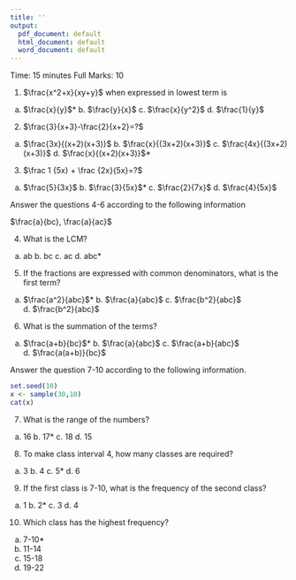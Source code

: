 ---
title: ''
output:
  pdf_document: default
  html_document: default
  word_document: default
---

\begin{center}
\begin{large}
Pabna Cadet College
\end{large}

Fortnightly Examination - 2021

Subject: Mathematics

Class: VII
\end{center}

Time: 15 minutes
\hfill
Full Marks: 10

\textbf{Answer all the questions}

1. $\frac{x^2+x}{xy+y}$  when expressed in lowest term is 

a. $\frac{x}{y}$* b. $\frac{y}{x}$  c. $\frac{x}{y^2}$ d. $\frac{1}{y}$  

2. $\frac{3}{x+3}-\frac{2}{x+2}=?$

a. $\frac{3x}{(x+2)(x+3)}$ b. $\frac{x}{(3x+2)(x+3)}$  c. $\frac{4x}{(3x+2)(x+3)}$  d. $\frac{x}{(x+2)(x+3)}$*

3. $\frac 1 {5x} + \frac {2x}{5x}=?$

a. $\frac{5}{3x}$ b. $\frac{3}{5x}$*  c. $\frac{2}{7x}$  d. $\frac{4}{5x}$

Answer the questions 4-6 according to the following information

$\frac{a}{bc}, \frac{a}{ac}$

4. What is the LCM?

a. ab  b. bc  c. ac  d. abc*

5. If the fractions are expressed with common denominators, what is the first term?

a. $\frac{a^2}{abc}$* b. $\frac{a}{abc}$  c. $\frac{b^2}{abc}$  d. $\frac{b^2}{abc}$

6. What is the summation of the terms?

a. $\frac{a+b}{bc}$* b. $\frac{a}{abc}$ c. $\frac{a+b}{abc}$ d. $\frac{a(a+b)}{bc}$

Answer the question 7-10 according to the following information.

```{r,echo=FALSE}
set.seed(10)
x <- sample(30,10)
cat(x)
```

7. What is the range of the numbers?

a. 16  b. 17*  c. 18  d. 15

8. To make class interval 4, how many classes are required?

a. 3 b. 4 c. 5* d. 6

9. If the first class is 7-10, what is the frequency of the second class?

a. 1 b. 2*  c. 3  d. 4 

10. Which class has the highest frequency?

a. 7-10*
b. 11-14
c. 15-18
d. 19-22